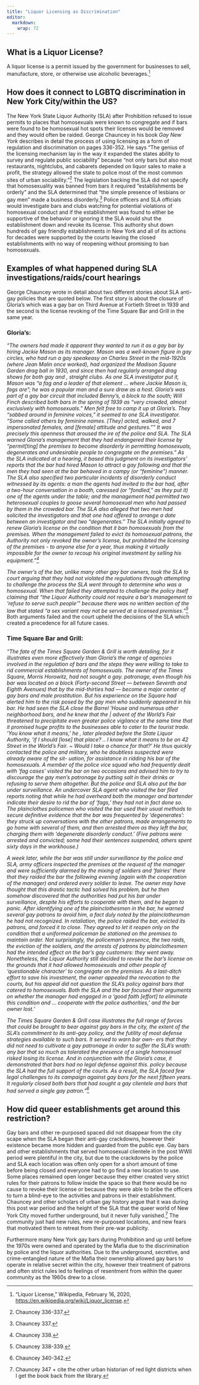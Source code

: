 ```yaml
---
title: "Liquor Licensing as Discrimination"
editor: 
  markdown: 
    wrap: 72
---
```


## What is a Liquor License?

A liquor license is a permit issued by the government for businesses to
sell, manufacture, store, or otherwise use alcoholic beverages.[^1]

[^1]: “Liquor License,” Wikipedia, February 16, 2020,
    <https://en.wikipedia.org/wiki/Liquor_license>.

## How does it connect to LGBTQ discrimination in New York City/within the US?

The New York State Liquor Authority (SLA) after Prohibition refused to
issue permits to places that homosexuals were known to congregate and if
bars were found to be homosexual hot spots their licenses would be
removed and they would often be raided. George Chauncey in his book *Gay
New York* describes in detail the process of using licensing as a form
of regulation and discrimination on pages 336-352. He says "The genius
of the licensing mechanism lay in the way it expanded the states ability
to survey and regulate public sociability" because "not only bars but
also most restaurants, nightclubs, and cabarets depended on liquor sales
to make a profit, the strategy allowed the state to police most of the
most common sites of urban sociability."[^2] The legislation backing the
SLA did not specify that homosexuality was banned from bars it required
"establishments be orderly" and the SLA determined that "the simple
presence of lesbians or gay men" made a business disorderly.[^3] Police
officers and SLA officials would investigate bars and clubs watching for
potential violations of homosexual conduct and if the establishment was
found to either be supportive of the behavior or ignoring it the SLA
would shut the establishment down and revoke its license. This authority
shut down hundreds of gay friendly establishments in New York and all of
its actions for decades were supported by the courts leaving the closed
establishments with no way of reopening without promising to ban
homosexuals.

[^2]: Chauncey 336-337.

[^3]: Chauncey 337.

## Examples of what happened during SLA investigations/raids/court hearings

George Chauncey wrote in detail about two different stories about SLA
anti-gay policies that are quoted below. The first story is about the
closure of Gloria's which was a gay bar on Third Avenue at Fortieth
Street in 1939 and the second is the license revoking of the Time Square
Bar and Grill in the same year.

### Gloria's:

*"The owners had made it apparent they wanted to run it as a gay bar by
hiring Jackie Mason as its manager. Mason was a well-known figure in gay
circles, who had run a gay speakeasy on Charles Street in the mid-1920s
(where Jean Malin once worked), had organized the Madison Square Garden
drag ball in 1930, and since then had regularly arranged drag shows for
both gay and , straight clubs. As one SLA investigator put it, Mason was
“a fag and a leader of that element ... where Jackie Mason is, fags
are”; he was a popular man and a sure draw as a host. Gloria’s was part
of a gay bar circuit that included Benny’s, a block to the south; Will
Finch described both bars in the spring of 1939 as “very crowded, almost
exclusively with homosexuals.” Men felt free to camp it up at Gloria’s.
They “sabbed around in feminine voices,” it seemed to one SLA
investigator. “Some called others by feminine names. \[They\] acted,
walked, and 7 impersonated females, and \[female\] attitude and
gestures.”" It was precisely this openness that aroused the ire of the
police and SLA. The SLA warned Gloria’s management that they had
endangered their license by “permit\[ting\] the premises to become
disorderly in permitting homosexuals, degenerates and undesirable people
to congregate on the premises.” As the SLA indicated at a hearing, it
based this judgment on its investigators’ reports that the bar had hired
Mason to attract a gay following and that the men they had seen at the
bar behaved in a campy (or “feminine”) manner. The SLA also specified
two particular incidents of disorderly conduct witnessed by its agents:
a man the agents had invited to the bar had, after a two-hour
conversation in a booth, caressed (or “fondled,” as they put it) one of
the agents under the table; and the management had permitted two
heterosexual couples to goose several homosexual men who had passed by
them in the crowded bar. The SLA also alleged that two men had solicited
the investigators and that one had offered to arrange a date between an
investigator and two “degenerates.” The SLA initially agreed to renew
Gloria’s license on the condition that it ban homosexuals from the
premises. When the management failed to evict its homosexual patrons,
the Authority not only revoked the owner’s license, but prohibited the
licensing of the premises - to anyone else for a year, thus making it
virtually impossible for the owner to recoup his original investment by
selling his equipment."[^4]*

[^4]: Chauncey 338.

*The owner's of the bar, unlike many other gay bar owners, took the SLA
to court arguing that they had not violated the regulations through
attempting to challenge the process the SLA went through to determine
who was a homosexual. When that failed they attempted to challenge the
policy itself claiming that "the Liquor Authority could not require a
bar's management to 'refuse to serve such people'" because there was no
written section of the law that stated "a sex variant may not be served
at a licensed premises."[^5]* Both arguments failed and the court upheld
the decisions of the SLA which created a precedence for all future
cases.

[^5]: Chauncey 338-339.

### Time Square Bar and Grill:

*"The fate of the Times Square Garden & Grill is worth detailing, for it
illustrates even more effectively than Gloria’s the range of agencies
involved in the regulation of bars and the steps they were willing to
take to rid commercial establishments of homosexuals. The owner of the
Times Square, Morris Horowitz, had not sought a gay. patronage, even
though his bar was located on a block (Forty-second Street — between
Seventh and Eighth Avenues) that by the mid-thirties had — become a
major center of gay bars and male prostitution. But his experience on
the Square had alerted him to the risk posed by the gay men who suddenly
appeared in his bar. He had seen the SLA close the Barrel ‘House and
numerous other neighborhood bars, and he knew that the \| advent of the
World’s Fair threatened to precipitate even greater police vigilance at
the same time that it promised huge profits to the businesses able to
cater to the tourist trade. 'You know what it means,' he , later pleaded
before the State Liquor Authority, 'if I should \[lose\] that place? ..
I know what it means to be on 42 Street in the World’s Fair. \~ Would I
take a chance for that?' He thus quickly contacted the police and
military, who he doubtless suspected were already aware of the sit-
uation, for assistance in ridding his bar of the homosexuals. A member
of the police vice squad who had frequently dealt with 'fag cases'
visited the bar on two occasions and advised him to try to discourage
the gay men’s patronage by putting salt in their drinks or refusing to
serve them altogether. But the police and SLA also put the bar under
surveillance. An undercover SLA agent who visited the bar filed reports
noting that while he had overheard both the manager and bartender
indicate their desire to rid the bar of 'fags,' they had not in fact
done so. The plainclothes policemen who visited the bar used their usual
methods to secure definitive evidence that the bar was frequented by
'degenerates': they struck up conversations with the other patrons, made
arrangements to go home with several of them, and then arrested them as
they left the bar, charging them with 'degenerate disorderly conduct.'
(Five patrons were arrested and convicted; some had their sentences
suspended, others spent sixty days in the workhouse.)*

*A week later, while the bar was still under surveillance by the police
and SLA, army officers inspected the premises at the request of the
manager and were sufficiently alarmed by the mixing of soldiers and
'fairies' there that they raided the bar the following evening (again
with the cooperation of the manager) and ordered every soldier to leave.
The owner may have thought that this drastic tactic had solved his
problem, but he then somehow discovered that the authorities had put his
bar under surveillance, despite his efforts to cooperate with them, and
he began to panic. After identifying one of the plainclothesmen in the
bar, he warned several gay patrons to avoid him, a fact duly noted by
the plainclothesman he had not recognized. In retaliation, the police
raided the bar, evicted its patrons, and forced it to close. They agreed
to let it reopen only on the condition that a uniformed policeman be
stationed on the premises to maintain order. Not surprisingly, the
policeman’s presence, the two raids, the eviction of the soldiers, and
the arrests of patrons by plainclothesmen had the intended effect on the
bar’s gay customers: they went away. Nonetheless, the Liquor Authority
still decided to revoke the bar’s license on the grounds that it had
allowed homosexuals and other people of 'questionable character' to
congregate on the premises. As a last-ditch effort to save his
investment, the owner appealed the revocation to the courts, but his
appeal did not question the SLA’s policy against bars that catered to
homosexuals. Both the SLA and the bar focused their arguments on whether
the manager had engaged in a 'good faith \[effort\] to eliminate this
condition and ... cooperate with the police authorities,' and the bar
owner lost.’*

*The Times Square Garden & Grill case illustrates the full range of
forces that could be brought to bear against gay bars in the city, the
extent of the SLA’s commitment to its anti-gay policy, and the futility
of most defense strategies available to such bars. It served to warn bar
own- ers that they did not need to cultivate a gay patronage in order to
suffer the SLA’s wrath: any bar that so much as tolerated the presence
of a single homosexual risked losing its license. And in conjunction
with the Gloria’s case, it demonstrated that bars had no legal defense
against this. policy because the SLA had the full support of the courts.
As a result, the SLA faced few legal challenges to its campaign against
gay bars for the next fifteen years. It regularly closed both bars that
had sought a gay clientele and bars that had served a single gay
patron."[^6]*

[^6]: Chauncey 340-342.

## How did queer establishments get around this restriction?

Gay bars and other re-purposed spaced did not disappear from the city
scape when the SLA began their anti-gay crackdowns, however their
existence became more hidden and guarded from the public eye. Gay bars
and other establishments that served homosexual clientele in the post
WWII period were plentiful in the city, but due to the crackdowns by the
police and SLA each location was often only open for a short amount of
time before being closed and everyone had to go find a new location to
use. Some places remained open longer because they either created very
strict rules for their patrons to follow inside the space so that there
would be no cause to revoke their license or because they were able to
bribe the officers to turn a blind-eye to the activities and patrons in
their establishment. Chauncey and other scholars of urban gay history
argue that it was during this post war period and the height of the SLA
that the queer world of New York City moved further underground, but it
never fully vanished.[^7] The community just had new rules, new
re-purposed locations, and new fears that motivated them to retreat from
their pre-war publicity.

[^7]: Chauncey 347 + cite the other urban historian of red light
    districts when I get the book back from the library.

Furthermore many New York gay bars during Prohibition and up until
before the 1970s were owned and operated by the Mafia due to the
discrimination by police and the liquor authorities. Due to the
underground, secretive, and crime-entangled nature of the Mafia their
ownership allowed gay bars to operate in relative secret within the
city, however their treatment of patrons and often strict rules led to
feelings of resentment from within the queer community as the 1960s drew
to a close.
